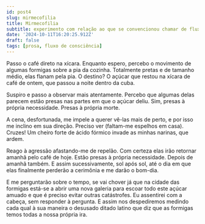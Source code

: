 ```yaml
---
id: post4
slug: mirmecofilia
title: Mirmecofilia
subtitle: experimento com relação ao que se convencionou chamar de fluxo de consciência
date: '2024-10-11T16:20:25.912Z'
draft: false
tags: [prosa, fluxo de consciência]
---
```


Passo o café direto na xícara. Enquanto espero, percebo o movimento 
de algumas formigas sobre a pia da cozinha. Totalmente pretas e de tamanho médio, 
elas flanam pela pia. O destino? O açúcar que restou na xícara de café de ontem, 
que passou a noite dentro da cuba. 

Suspiro e passo a observar mais atentamente. Percebo que 
algumas delas parecem estão presas nas partes em que o açúcar deliu. 
Sim, presas à própria necessidade. Presas à própria morte.

A cena, desfortunada, me impele a querer vê-las mais de perto, 
e por isso me inclino em sua direção. Preciso ver (faltam-me espelhos em casa). 
Cruzes! Um cheiro forte de ácido fórmico invade
as minhas narinas, que ardem. 

Reago à agressão afastando-me de repelão. Com certeza elas irão retornar amanhã pelo
café de hoje. Estão presas à própria necessidade. Depois de amanhã também.
E assim sucessivamente, sol após sol, até o dia em que elas finalmente
perderão a cerimônia e me darão o bom-dia. 

E me perguntarão sobre o tempo, se vai chover já que na cidade das 
formigas está-se a abrir uma nova galeria para escoar todo este 
açúcar amuado e que é preciso evitar outras catástrofes. Eu assentirei
com a cabeça, sem responder à pergunta. 
E assim nos despediremos medindo cada 
qual à sua maneira o desusado ditado latino que diz que
as formigas temos todas
a nossa própria ira.

